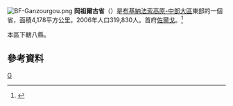 [[File:BF-Ganzourgou.png|right]]
'''岡祖爾古省'''（{{lang-fr|Ganzourgou}}）是[[布基納法索|布基納法索]][[高原-中部大區|高原-中部大區]]東部的一個省，面積4,178平方公里。2006年人口319,830人。首府[[佐爾戈|佐爾戈]]。<ref>{{Cite web |url=http://www.insd.bf/Documents/Publications/INSD/Publications/Resultats_enquetes/Autres%20enq/Rapport_preliminaire_RGPH06.pdf |title=2006年人口普查初步結果 |access-date=2008-09-23 |archive-url=https://web.archive.org/web/20150721185435/http://www.insd.bf/Documents/Publications/INSD/Publications/Resultats_enquetes/Autres%20enq/Rapport_preliminaire_RGPH06.pdf |archive-date=2015-07-21 |dead-url=yes }}</ref>

本區下轄八縣。

==參考資料==
{{Reflist}}
{{coord|display=title}}
{{BurkinaFaso-geo-stub}}
{{布吉納法索行政區劃}}

[[Category:布基納法索省份|G]]
